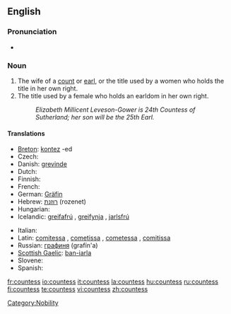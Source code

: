 ==English==

===Pronunciation===
* {{audio|en-us-countess.ogg|Audio (US)}}

===Noun===
{{en-noun|es}}

# The wife of a [[count]] or [[earl]], or the title used by a women who holds the title in her own right.
# The title used by a female who holds an earldom in her own right.
#: ''Elizabeth Millicent Leveson-Gower is 24th Countess of Sutherland; her son will be the 25th Earl.''

====Translations====
{{top}}
* [[Breton]]: [[kontez]] {{f}} -ed {{p}}
* Czech: {{t-|cs|hraběnka|f}}
* Danish: [[grevinde]] {{c}}
* Dutch: {{t+|nl|gravin|f}}
* Finnish: {{t-|fi|kreivitär}}
* French: {{t+|fr|comtesse|f}}
* German: [[Gräfin]] {{f}}
* Hebrew: [[רוזנת]] (rozenet) {{f}}
* Hungarian: {{t+|hu|grófnő}}
* Icelandic: [[greifafrú]] {{f}}, [[greifynja]] {{f}}, [[jarlsfrú]] {{f}}
{{mid}}
* Italian: {{t+|it|contessa|f}}
* Latin: [[comitessa]] {{f}}, [[cometissa]] {{f}}, [[cometessa]] {{f}}, [[comitissa]] {{f}}
* Russian: [[графиня]] (grafín'a) {{f}}
* [[Scottish Gaelic]]: [[ban-iarla]] {{f}}
* Slovene: {{t+|sl|grofica|f}}
* Spanish: {{t-|es|condesa|f}}
{{bottom}}

[[Category:Nobility]]

[[fr:countess]]
[[io:countess]]
[[it:countess]]
[[la:countess]]
[[hu:countess]]
[[ru:countess]]
[[fi:countess]]
[[te:countess]]
[[vi:countess]]
[[zh:countess]]